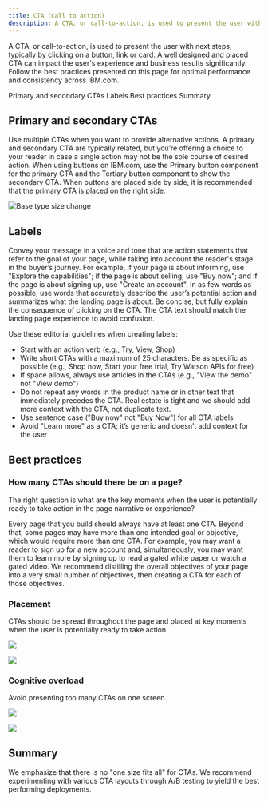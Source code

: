 ```yaml
---
title: CTA (Call to action)
description: A CTA, or call-to-action, is used to present the user with next steps, typically by clicking on a button, link or card. A well designed and placed CTA can impact the user's experience and business results significantly. Follow the best practices presented on this page for optimal performance and consistency across IBM.com. 
---
```


<PageDescription>

A CTA, or call-to-action, is used to present the user with next steps, typically by clicking on a button, link or card. A well designed and placed CTA can impact the user's experience and business results significantly. Follow the best practices presented on this page for optimal performance and consistency across IBM.com.

</PageDescription>


<AnchorLinks>

<AnchorLink>Primary and secondary CTAs</AnchorLink>
<AnchorLink>Labels</AnchorLink>
<AnchorLink>Best practices</AnchorLink>
<AnchorLink>Summary</AnchorLink>

</AnchorLinks>

## Primary and secondary CTAs
Use multiple CTAs when you want to provide alternative actions. A primary and secondary CTA are typically related, but you’re offering a choice to your reader in case a single action may not be the sole course of desired action. When using buttons on IBM.com, use the Primary button component for the primary CTA and the Tertiary button component to show the secondary CTA. When buttons are placed side by side, it is recommended that the primary CTA is placed on the right side.

<Row>
<Column colMd={8} colLg={8}>

![Base type size change](../../images/guidelines/call-to-action/primary-secondary.jpg)

</Column>
</Row>

## Labels

Convey your message in a voice and tone that are action statements that refer to the goal of your page, while taking into account the reader's stage in the buyer’s journey. For example, if your page is about informing, use "Explore the capabilities"; if the page is about selling, use "Buy now"; and if the page is about signing up, use "Create an account". In as few words as possible, use words that accurately describe the user’s potential action and summarizes what the landing page is about. Be concise, but fully explain the consequence of clicking on the CTA. The CTA text should match the landing page experience to avoid confusion. 

Use these editorial guidelines when creating labels:

* Start with an action verb (e.g., Try, View, Shop)
* Write short CTAs with a maximum of 25 characters. Be as specific as possible (e.g., Shop now, Start your free trial, Try Watson APIs for free)
* If space allows, always use articles in the CTAs (e.g., "View the demo" not "View demo")
* Do not repeat any words in the product name or in other text that immediately precedes the CTA. Real estate is tight and we should add more context with the CTA, not duplicate text.
* Use sentence case ("Buy now" not "Buy Now") for all CTA labels
* Avoid "Learn more" as a CTA; it’s generic and doesn’t add context for the user

## Best practices

### How many CTAs should there be on a page?
The right question is what are the key moments when the user is potentially ready to take action in the page narrative or experience? 

Every page that you build should always have at least one CTA. Beyond that, some pages may have more than one intended goal or objective, which would require more than one CTA. For example, you may want a reader to sign up for a new account and, simultaneously, you may want them to learn more by signing up to read a gated white paper or watch a gated video. We recommend distilling the overall objectives of your page into a very small number of objectives, then creating a CTA for each of those objectives.

### Placement
CTAs should be spread throughout the page and placed at key moments when the user is potentially ready to take action.

<Row>
<Column colMd={4} colLg={4} >
  <DoDontExample type="do" >

![](../../images/guidelines/call-to-action/placement-do.jpg)

  </DoDontExample>
</Column>  
<Column colMd={4} colLg={4}>
  <DoDontExample>

![](../../images/guidelines/call-to-action/placement-do-not.jpg)

  </DoDontExample>
</Column>
</Row>



### Cognitive overload
Avoid presenting too many CTAs on one screen.

<Row>
<Column colMd={4} colLg={4} >
  <DoDontExample type="do" >

![](../../images/guidelines/call-to-action/overload-do.jpg)

  </DoDontExample>
</Column>  
<Column colMd={4} colLg={4}>
  <DoDontExample>

![](../../images/guidelines/call-to-action/overload-do-not.jpg)

  </DoDontExample>
</Column>
</Row>

## Summary
We emphasize that there is no "one size fits all" for CTAs. We recommend experimenting with various CTA layouts through A/B testing to yield the best performing deployments. 
